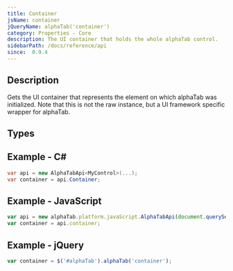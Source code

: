 ```yaml
---
title: Container
jsName: container
jQueryName: alphaTab('container')
category: Properties - Core
description: The UI container that holds the whole alphaTab control. 
sidebarPath: /docs/reference/api
since:  0.9.4
---
```



## Description
Gets the UI container that represents the element on which alphaTab was initialized. Note that this is not the raw instance, but a UI framework specific wrapper for alphaTab.

## Types

<TypeTable>
    <TypeRow type="all" name="AlphaTab.UI.IContainer" />
    <TypeRow type="net-wf" name="AlphaTab.Platform.CSharp.WinForms.ControlContainer" />
    <TypeRow type="net-wpf" name="AlphaTab.Platform.CSharp.Wpf.FrameworkElementContainer" />
    <TypeRow type="js" name="AlphaTab.UI.HtmlElementContainer" />
</TypeTable>

## Example - C#

```csharp
var api = new AlphaTabApi<MyControl>(...);
var container = api.Container;
```

## Example - JavaScript

```js
var api = new alphaTab.platform.javaScript.AlphaTabApi(document.querySelector('#alphaTab'));
var container = api.container;
```

## Example - jQuery

```js
var container = $('#alphaTab').alphaTab('container');
```